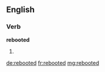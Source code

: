 ==English==

===Verb===
'''rebooted'''

# {{past of|reboot}}

[[de:rebooted]]
[[fr:rebooted]]
[[mg:rebooted]]